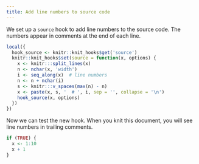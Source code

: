 ```yaml
---
title: Add line numbers to source code
---
```


We set up a `source` hook to add line numbers to the source
code. The numbers appear in comments at the end of each line.

```r
local({
  hook_source <- knitr::knit_hooks$get('source')
  knitr::knit_hooks$set(source = function(x, options) {
    x <- knitr:::split_lines(x)
    n <- nchar(x, 'width')
    i <- seq_along(x)  # line numbers
    n <- n + nchar(i)
    s <- knitr:::v_spaces(max(n) - n)
    x <- paste(x, s, '  # ', i, sep = '', collapse = '\n')
    hook_source(x, options)
  })
})
```

Now we can test the new hook. When you knit this document, you
will see line numbers in trailing comments.

```r
if (TRUE) {
  x <- 1:10
  x + 1
}
```
